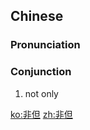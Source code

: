 ==Chinese==
{{zh-forms}}

===Pronunciation===
{{zh-pron
|m=fēidàn
|c=fei1 daan6
|cat=con
}}

===Conjunction===
{{zh-con}}

# not only

[[ko:非但]]
[[zh:非但]]